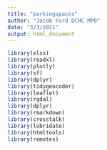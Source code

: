 ```yaml
---
title: "parkingspaces"
author: "Jacob Ford DCHC MPO"
date: "3/3/2021"
output: html_document
---
```



```r
library(xlsx)
library(readxl)
library(plotly)
library(sf)
library(dplyr)
library(tidygeocoder)
library(leaflet)
library(rgdal)
library(dplyr)
library(rmarkdown)
library(crosstalk)
library(lubridate)
library(htmltools)
library(remotes)
```

```r

```


